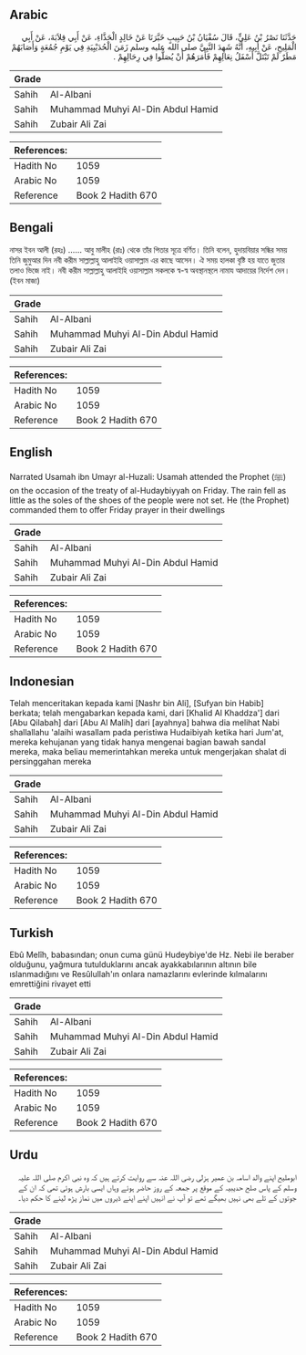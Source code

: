 ## Arabic

<div dir="rtl" lang="ar" style={{fontSize:'larger',backgroundColor:'#f8f9fa',padding:20}}>حَدَّثَنَا نَصْرُ بْنُ عَلِيٍّ، قَالَ سُفْيَانُ بْنُ حَبِيبٍ خَبَّرَنَا عَنْ خَالِدٍ الْحَذَّاءِ، عَنْ أَبِي قِلاَبَةَ، عَنْ أَبِي الْمَلِيحِ، عَنْ أَبِيهِ، أَنَّهُ شَهِدَ النَّبِيَّ صلى الله عليه وسلم زَمَنَ الْحُدَيْبِيَةِ فِي يَوْمِ جُمُعَةٍ وَأَصَابَهُمْ مَطَرٌ لَمْ تَبْتَلَّ أَسْفَلُ نِعَالِهِمْ فَأَمَرَهُمْ أَنْ يُصَلُّوا فِي رِحَالِهِمْ ‏.‏</div><div style={{backgroundColor:'#f8f9fa',padding:20, marginBottom: 10}}><table>
      <thead>
        <tr>
          <th>Grade</th>
          <th></th>
        </tr>
      </thead>
      <tbody>
<tr><td>Sahih</td><td>Al-Albani</td></tr><tr><td>Sahih</td><td>Muhammad Muhyi Al-Din Abdul Hamid</td></tr><tr><td>Sahih</td><td>Zubair Ali Zai</td></tr></tbody></table><table>
        <thead>
          <tr>
            <th>References:</th>
            <th></th>
          </tr>
        </thead>
        <tbody><tr><td>Hadith No</td><td>1059</td></tr><tr><td>Arabic No</td><td>1059</td></tr><tr><td>Reference</td><td>Book 2 Hadith 670</td></tr></tbody></table></div>

## Bengali

<div dir="ltr" lang="bn" style={{fontSize:'larger',backgroundColor:'#f8f9fa',padding:20}}>নাসর ইবন আলী (রহঃ) ...... আবু মালীহ (রাঃ) থেকে তাঁর পিতার সূত্রে বর্ণিত। তিনি বলেন, হুদায়বিয়ার সন্ধির সময় তিনি জুমুআর দিন নবী করীম সাল্লাল্লাহু আলাইহি ওয়াসাল্লাম এর কাছে আসেন। ঐ সময় হালকা বৃষ্টি হয় যাতে জুতার তলাও ভিজে নাই। নবী করীম সাল্লাল্লাহু আলাইহি ওয়াসাল্লাম সকলকে স্ব-স্ব অবস্থানস্থলে নামায আদায়ের নির্দেশ দেন। (ইবন মাজা)</div><div style={{backgroundColor:'#f8f9fa',padding:20, marginBottom: 10}}><table>
      <thead>
        <tr>
          <th>Grade</th>
          <th></th>
        </tr>
      </thead>
      <tbody>
<tr><td>Sahih</td><td>Al-Albani</td></tr><tr><td>Sahih</td><td>Muhammad Muhyi Al-Din Abdul Hamid</td></tr><tr><td>Sahih</td><td>Zubair Ali Zai</td></tr></tbody></table><table>
        <thead>
          <tr>
            <th>References:</th>
            <th></th>
          </tr>
        </thead>
        <tbody><tr><td>Hadith No</td><td>1059</td></tr><tr><td>Arabic No</td><td>1059</td></tr><tr><td>Reference</td><td>Book 2 Hadith 670</td></tr></tbody></table></div>

## English

<div dir="ltr" lang="en" style={{fontSize:'larger',backgroundColor:'#f8f9fa',padding:20}}>Narrated Usamah ibn Umayr al-Huzali: Usamah attended the Prophet (ﷺ) on the occasion of the treaty of al-Hudaybiyyah on Friday. The rain fell as little as the soles of the shoes of the people were not set. He (the Prophet) commanded them to offer Friday prayer in their dwellings</div><div style={{backgroundColor:'#f8f9fa',padding:20, marginBottom: 10}}><table>
      <thead>
        <tr>
          <th>Grade</th>
          <th></th>
        </tr>
      </thead>
      <tbody>
<tr><td>Sahih</td><td>Al-Albani</td></tr><tr><td>Sahih</td><td>Muhammad Muhyi Al-Din Abdul Hamid</td></tr><tr><td>Sahih</td><td>Zubair Ali Zai</td></tr></tbody></table><table>
        <thead>
          <tr>
            <th>References:</th>
            <th></th>
          </tr>
        </thead>
        <tbody><tr><td>Hadith No</td><td>1059</td></tr><tr><td>Arabic No</td><td>1059</td></tr><tr><td>Reference</td><td>Book 2 Hadith 670</td></tr></tbody></table></div>

## Indonesian

<div dir="ltr" lang="id" style={{fontSize:'larger',backgroundColor:'#f8f9fa',padding:20}}>Telah menceritakan kepada kami [Nashr bin Ali], [Sufyan bin Habib] berkata; telah mengabarkan kepada kami, dari [Khalid Al Khaddza'] dari [Abu Qilabah] dari [Abu Al Malih] dari [ayahnya] bahwa dia melihat Nabi shallallahu 'alaihi wasallam pada peristiwa Hudaibiyah ketika hari Jum'at, mereka kehujanan yang tidak hanya mengenai bagian bawah sandal mereka, maka beliau memerintahkan mereka untuk mengerjakan shalat di persinggahan mereka</div><div style={{backgroundColor:'#f8f9fa',padding:20, marginBottom: 10}}><table>
      <thead>
        <tr>
          <th>Grade</th>
          <th></th>
        </tr>
      </thead>
      <tbody>
<tr><td>Sahih</td><td>Al-Albani</td></tr><tr><td>Sahih</td><td>Muhammad Muhyi Al-Din Abdul Hamid</td></tr><tr><td>Sahih</td><td>Zubair Ali Zai</td></tr></tbody></table><table>
        <thead>
          <tr>
            <th>References:</th>
            <th></th>
          </tr>
        </thead>
        <tbody><tr><td>Hadith No</td><td>1059</td></tr><tr><td>Arabic No</td><td>1059</td></tr><tr><td>Reference</td><td>Book 2 Hadith 670</td></tr></tbody></table></div>

## Turkish

<div dir="ltr" lang="tr" style={{fontSize:'larger',backgroundColor:'#f8f9fa',padding:20}}>Ebû Melîh, babasından; onun cuma günü Hudeybiye'de Hz. Nebi ile beraber olduğunu, yağmura tutulduklarını ancak ayakkabılarının altının bile ıslanmadığını ve Resûlullah'ın onlara namazlarını evlerinde kılmalarını emrettiğini rivayet etti</div><div style={{backgroundColor:'#f8f9fa',padding:20, marginBottom: 10}}><table>
      <thead>
        <tr>
          <th>Grade</th>
          <th></th>
        </tr>
      </thead>
      <tbody>
<tr><td>Sahih</td><td>Al-Albani</td></tr><tr><td>Sahih</td><td>Muhammad Muhyi Al-Din Abdul Hamid</td></tr><tr><td>Sahih</td><td>Zubair Ali Zai</td></tr></tbody></table><table>
        <thead>
          <tr>
            <th>References:</th>
            <th></th>
          </tr>
        </thead>
        <tbody><tr><td>Hadith No</td><td>1059</td></tr><tr><td>Arabic No</td><td>1059</td></tr><tr><td>Reference</td><td>Book 2 Hadith 670</td></tr></tbody></table></div>

## Urdu

<div dir="rtl" lang="ur" style={{fontSize:'larger',backgroundColor:'#f8f9fa',padding:20}}>ابوملیح اپنے والد اسامہ بن عمیر ہزلی رضی اللہ عنہ سے روایت کرتے ہیں کہ وہ نبی اکرم صلی اللہ علیہ وسلم کے پاس صلح حدیبیہ کے موقع پر جمعہ کے روز حاضر ہوئے وہاں ایسی بارش ہوئی تھی کہ ان کے جوتوں کے تلے بھی نہیں بھیگے تھے تو آپ نے انہیں اپنے اپنے ڈیروں میں نماز پڑھ لینے کا حکم دیا۔</div><div style={{backgroundColor:'#f8f9fa',padding:20, marginBottom: 10}}><table>
      <thead>
        <tr>
          <th>Grade</th>
          <th></th>
        </tr>
      </thead>
      <tbody>
<tr><td>Sahih</td><td>Al-Albani</td></tr><tr><td>Sahih</td><td>Muhammad Muhyi Al-Din Abdul Hamid</td></tr><tr><td>Sahih</td><td>Zubair Ali Zai</td></tr></tbody></table><table>
        <thead>
          <tr>
            <th>References:</th>
            <th></th>
          </tr>
        </thead>
        <tbody><tr><td>Hadith No</td><td>1059</td></tr><tr><td>Arabic No</td><td>1059</td></tr><tr><td>Reference</td><td>Book 2 Hadith 670</td></tr></tbody></table></div>